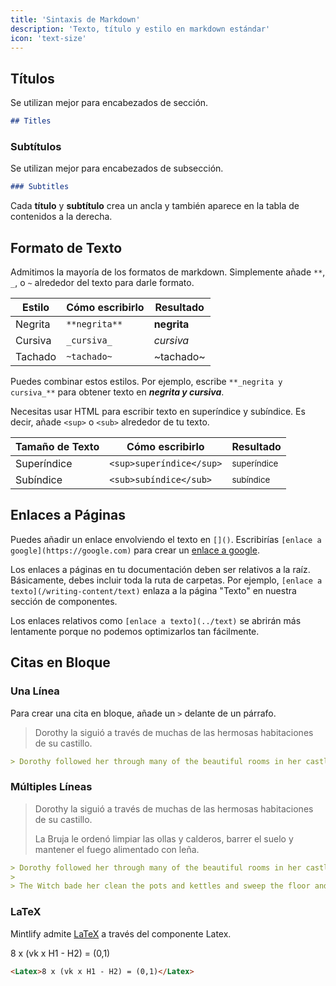 ```yaml
---
title: 'Sintaxis de Markdown'
description: 'Texto, título y estilo en markdown estándar'
icon: 'text-size'
---
```


## Títulos

Se utilizan mejor para encabezados de sección.

```md
## Titles
```

### Subtítulos

Se utilizan mejor para encabezados de subsección.

```md
### Subtitles
```

<Tip>

Cada **título** y **subtítulo** crea un ancla y también aparece en la tabla de contenidos a la derecha.

</Tip>

## Formato de Texto

Admitimos la mayoría de los formatos de markdown. Simplemente añade `**`, `_`, o `~` alrededor del texto para darle formato.

| Estilo        | Cómo escribirlo   | Resultado      |
| ------------- | ----------------- | -------------- |
| Negrita       | `**negrita**`     | **negrita**    |
| Cursiva       | `_cursiva_`       | _cursiva_      |
| Tachado       | `~tachado~`       | ~tachado~      |

Puedes combinar estos estilos. Por ejemplo, escribe `**_negrita y cursiva_**` para obtener texto en **_negrita y cursiva_**.

Necesitas usar HTML para escribir texto en superíndice y subíndice. Es decir, añade `<sup>` o `<sub>` alrededor de tu texto.

| Tamaño de Texto | Cómo escribirlo            | Resultado               |
| --------------- | -------------------------- | ----------------------- |
| Superíndice     | `<sup>superíndice</sup>`   | <sup>superíndice</sup>  |
| Subíndice       | `<sub>subíndice</sub>`     | <sub>subíndice</sub>    |

## Enlaces a Páginas

Puedes añadir un enlace envolviendo el texto en `[]()`. Escribirías `[enlace a google](https://google.com)` para crear un [enlace a google](https://google.com).

Los enlaces a páginas en tu documentación deben ser relativos a la raíz. Básicamente, debes incluir toda la ruta de carpetas. Por ejemplo, `[enlace a texto](/writing-content/text)` enlaza a la página "Texto" en nuestra sección de componentes.

Los enlaces relativos como `[enlace a texto](../text)` se abrirán más lentamente porque no podemos optimizarlos tan fácilmente.

## Citas en Bloque

### Una Línea

Para crear una cita en bloque, añade un `>` delante de un párrafo.

> Dorothy la siguió a través de muchas de las hermosas habitaciones de su castillo.

```md
> Dorothy followed her through many of the beautiful rooms in her castle.
```

### Múltiples Líneas

> Dorothy la siguió a través de muchas de las hermosas habitaciones de su castillo.
>
> La Bruja le ordenó limpiar las ollas y calderos, barrer el suelo y mantener el fuego alimentado con leña.

```md
> Dorothy followed her through many of the beautiful rooms in her castle.
>
> The Witch bade her clean the pots and kettles and sweep the floor and keep the fire fed with wood.
```

### LaTeX

Mintlify admite [LaTeX](https://www.latex-project.org) a través del componente Latex.

<Latex>8 x (vk x H1 - H2) = (0,1)</Latex>

```md
<Latex>8 x (vk x H1 - H2) = (0,1)</Latex>
```